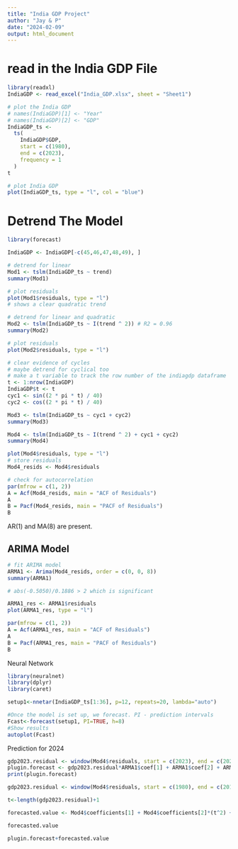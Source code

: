 ---
title: "India GDP Project"
author: "Jay & P"
date: "2024-02-09"
output: html_document
---
# read in the India GDP File
```{r}
library(readxl)
IndiaGDP <- read_excel("India_GDP.xlsx", sheet = "Sheet1")

# plot the India GDP
# names(IndiaGDP)[1] <- "Year"
# names(IndiaGDP)[2] <- "GDP"
IndiaGDP_ts <-
  ts(
    IndiaGDP$GDP,
    start = c(1980),
    end = c(2023),
    frequency = 1
  )
t

# plot India GDP
plot(IndiaGDP_ts, type = "l", col = "blue")
```

# Detrend The Model
```{r}
library(forecast)

IndiaGDP <- IndiaGDP[-c(45,46,47,48,49), ]

# detrend for linear
Mod1 <- tslm(IndiaGDP_ts ~ trend)
summary(Mod1)

# plot residuals
plot(Mod1$residuals, type = "l")
# shows a clear quadratic trend

# detrend for linear and quadratic
Mod2 <- tslm(IndiaGDP_ts ~ I(trend ^ 2)) # R2 = 0.96
summary(Mod2)

# plot residuals
plot(Mod2$residuals, type = "l")

# clear evidence of cycles
# maybe detrend for cyclical too
# make a t variable to track the row number of the indiagdp dataframe
t <- 1:nrow(IndiaGDP)
IndiaGDP$t <- t
cyc1 <- sin((2 * pi * t) / 40)
cyc2 <- cos((2 * pi * t) / 40)

Mod3 <- tslm(IndiaGDP_ts ~ cyc1 + cyc2)
summary(Mod3)

Mod4 <- tslm(IndiaGDP_ts ~ I(trend ^ 2) + cyc1 + cyc2)
summary(Mod4)

plot(Mod4$residuals, type = "l")
# store residuals
Mod4_resids <- Mod4$residuals

# check for autocorrelation
par(mfrow = c(1, 2))
A = Acf(Mod4_resids, main = "ACF of Residuals")
A
B = Pacf(Mod4_resids, main = "PACF of Residuals")
B

```
AR(1) and MA(8) are present.


## ARIMA Model
```{r}
# fit ARIMA model
ARMA1 <- Arima(Mod4_resids, order = c(0, 0, 8))
summary(ARMA1)
```
```{r}
# abs(-0.5050)/0.1886 > 2 which is significant

ARMA1_res <- ARMA1$residuals
plot(ARMA1_res, type = "l")

par(mfrow = c(1, 2))
A = Acf(ARMA1_res, main = "ACF of Residuals")
A
B = Pacf(ARMA1_res, main = "PACF of Residuals")
B
```

Neural Network
```{r}
library(neuralnet)
library(dplyr)
library(caret)

setup1<-nnetar(IndiaGDP_ts[1:36], p=12, repeats=20, lambda="auto")

#Once the model is set up, we forecast. PI - prediction intervals
Fcast<-forecast(setup1, PI=TRUE, h=8)
#Show results
autoplot(Fcast)
```

Prediction for 2024
```{r}
gdp2023.residual <- window(Mod4$residuals, start = c(2023), end = c(2023))
plugin.forecast <- gdp2023.residual*ARMA1$coef[1] + ARMA1$coef[2] + ARMA1$coef[3] + ARMA1$coef[4] + ARMA1$coef[5] + ARMA1$coef[6] + ARMA1$coef[7] + ARMA1$coef[8] + ARMA1$coef[9]
print(plugin.forecast)
```

```{r}
gdp2023.residual <- window(Mod4$residuals, start = c(1980), end = c(2015))

t<-length(gdp2023.residual)+1

forecasted.value <- Mod4$coefficients[1] + Mod4$coefficients[2]*(t^2) + Mod4$coefficients[3]*sin((2 * pi * t) / 40) + Mod4$coefficients[4]*cos((2 * pi * t) / 40)

forecasted.value
```

```{r}
plugin.forecast+forecasted.value
```


